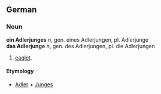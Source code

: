 == German ==
===Noun===
'''ein Adlerjunges''' ''n'', gen. eines Adlerjungen, pl. Adlerjunge<br>
'''das Adlerjunge''' ''n'', gen. des Adlerjungen, pl. die Adlerjungen

# [[eaglet]].

====Etymology====
* [[Adler]] + [[Junges]]